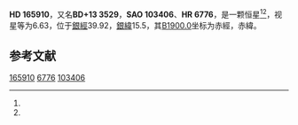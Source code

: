 {{Starbox begin
| name = HD 165910
}}
{{Starbox observe
| epoch = [[J2000.0|J2000.0]]
| constell = {{星座名待查}}<ref name=SIMBAD>{{cite web
 | url=http://simbad.u-strasbg.fr/simbad/sim-id?Ident=HR+6776
 | title=Pulsating variable Star
 | publisher=Centre de Données astronomiques de Strasbourg
 | work=SIMBAD
 | accessdate=2012-07-13
 | archive-date=2016-03-16
 | archive-url=https://web.archive.org/web/20160316202011/http://simbad.u-strasbg.fr/simbad/sim-id?Ident=HR+6776
 | dead-url=no
 }}</ref><ref name=DATA>{{cite web
 | url=http://vizier.u-strasbg.fr/viz-bin/VizieR-5?-out.add=.&-source=5050&-corr=PK=HR&-out.max=9999&HR=6776
 | title=VizieR Detailed Page
 | accessdate=2012-07-13
 | archive-date=2016-03-05
 | archive-url=https://web.archive.org/web/20160305014320/http://vizier.u-strasbg.fr/viz-bin/VizieR-5?-out.add=.&-source=5050&-corr=PK=HR&-out.max=9999&HR=6776
 | dead-url=no
 }}</ref>
| 星官 = 
| ra = {{RA|18|7|48.4}}<ref name=SIMBAD /><ref name=DATA />
| dec = {{DEC|+13|4|16}}<ref name=SIMBAD /><ref name=DATA />
| appmag_v = 6.63<ref name=SIMBAD /><ref name=DATA />
}}
{{Starbox character
| class = A2Vn<ref name=SIMBAD /><ref name=DATA />
| b-v = 0.07<ref name=SIMBAD /><ref name=DATA />
| u-b = 0.09<ref name=SIMBAD /><ref name=DATA />
| r-i = <ref name=SIMBAD /><ref name=DATA />
| variable = 
}}
{{Starbox astrometry
| radial_v = 0.09
| prop_mo_ra = -17
| parallax = 
| p_error = 
}}
{{Starbox catalog
| names =BD+13 3529，[[SAO星表|SAO]] 103406，[[HD星表|HD]] 165910，[[HR星表|HR]] 6776}}
{{Starbox reference |Simbad=HR+6776}}
{{Starbox end}}

'''HD 165910'''，又名'''BD+13 3529'''，'''SAO 103406'''、'''HR 6776'''，是一颗恒星<ref name=SIMBAD /><ref name=DATA />，视星等为6.63，位于[[銀道座標系|銀經]]39.92，[[銀道座標系|銀緯]]15.5，其[[B1900.0|B1900.0]]坐标为赤經{{RA|18|3|11.9}}，赤緯{{DEC|+13|15.5|27}}。

== 参考文献 ==
{{reflist}}

{{star-stub}}

[[Category:HD和HDE天體|165910]]
[[Category:HR天體|6776]]
[[Category:SAO天體|103406]]